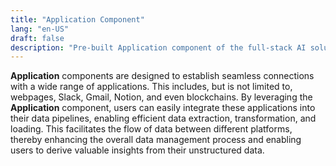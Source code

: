 ```yaml
---
title: "Application Component"
lang: "en-US"
draft: false
description: "Pre-built Application component of the full-stack AI solution - Instill Core https://github.com/instill-ai/instill-core"
---
```


**Application** components are designed to establish seamless connections with a
wide range of applications. This includes, but is not limited to, webpages,
Slack, Gmail, Notion, and even blockchains. By leveraging the **Application**
component, users can easily integrate these applications into their data
pipelines, enabling efficient data extraction, transformation, and loading. This
facilitates the flow of data between different platforms, thereby enhancing the
overall data management process and enabling users to derive valuable insights
from their unstructured data.
